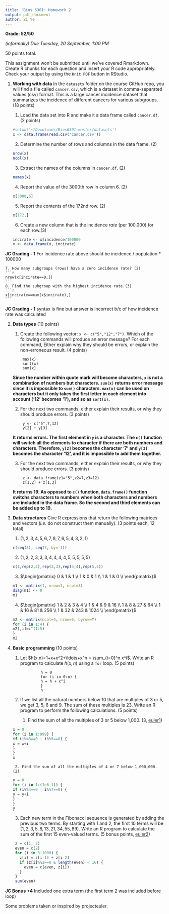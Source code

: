 ```yaml
---
title: 'Bios 6301: Homework 2'
output: pdf_document
author: Zi Ye
---
```


**Grade: 52/50**

*(informally) Due Tuesday, 20 September, 1:00 PM*

50 points total.

This assignment won't be submitted until we've covered Rmarkdown.
Create R chunks for each question and insert your R code appropriately.
Check your output by using the `Knit PDF` button in RStudio.

1. **Working with data** In the `datasets` folder on the course GitHub repo, you will find a file called `cancer.csv`, which is a dataset in comma-separated values (csv) format. This is a large cancer incidence dataset that summarizes the incidence of different cancers for various subgroups. (18 points)

    1. Load the data set into R and make it a data frame called `cancer.df`. (2 points)
  
    ```r
    #setwd('~/Downloads/Bios6301-master/datasets')
    x <- data.frame(read.csv('cancer.csv'))
    ```
    2. Determine the number of rows and columns in the data frame. (2)
    ```r
    nrow(x)
    ncol(x)
    ```
    3. Extract the names of the columns in `cancer.df`. (2)
    ```r
    names(x)
    ```
    4. Report the value of the 3000th row in column 6. (2)
    ```r
    x[3000,6]
    ```
    5. Report the contents of the 172nd row. (2)
    ```r
    x[172,]
    ```
    6. Create a new column that is the incidence *rate* (per 100,000) for each row.(3)
    ```r
    incirate <- x$incidence/100000
    x <- data.frame(x, incirate)
    ```
    
**JC Grading - 1**
For incidence rate above should be incidence / population * 100000

    
    7. How many subgroups (rows) have a zero incidence rate? (2)
    ```r
    nrow(x[incirate==0,])
    ```
    8. Find the subgroup with the highest incidence rate.(3)
    ```r
    x[incirate==max(x$incirate),]
    ```
    
**JC Grading - 1**
syntax is fine but answer is incorrect b/c of how incidence rate was calculated
    
    
2. **Data types** (10 points)

    1. Create the following vector: `x <- c("5","12","7")`. Which of the following commands will produce an error message? For each command, Either explain why they should be errors, or explain the non-erroneous result. (4 points)
    
            max(x)
            sort(x)
            sum(x)
    
    **Since the number within quote mark will become characters, `x` is not a combination of numbers but characters. `sum(x)` returns error message since it is impossible to `sum()` characters. `max(x)` can be used on characters but it only takes the first letter in each element into account ('12' becomes '1'), and so as `sort(x)`.**
      
    2. For the next two commands, either explain their results, or why they should produce errors. (3 points)

            y <- c("5",7,12)
            y[2] + y[3]

    **It returns errors. The first element in `y` is a character. The `c()` function will switch all the elements to character if there are both numbers and characters. Therefore, `y[2]` becomes the character '7' and `y[3]` becomes the character '12', and it is impossible to add them together.**

    3. For the next two commands, either explain their results, or why they should produce errors. (3 points)

            z <- data.frame(z1="5",z2=7,z3=12)
            z[1,2] + z[1,3]
            
    **It returns 19. As opposed to `c()` function, `data.frame()` function switchs characters to numbers when both characters and numbers are included in the data frame. So the second and third elements can be added up to 19.**
    
3. **Data structures** Give R expressions that return the following matrices and vectors (*i.e.* do not construct them manually). (3 points each, 12 total)

    1. $(1,2,3,4,5,6,7,8,7,6,5,4,3,2,1)$
    ```r
    c(seq(8), seq(7, by=-1))
    ```
    
    2. $(1,2,2,3,3,3,4,4,4,4,5,5,5,5,5)$
    ```r
    c(1,rep(2,2),rep(3,3),rep(4,4),rep(5,5))
    ```

    3. $\begin{pmatrix}
      0 & 1 & 1  \\
      1 & 0 & 1  \\
      1 & 1 & 0  \\
    \end{pmatrix}$
    ```r
    m1 <- matrix(1, nrow=3, ncol=3)
    diag(m1) <- 0
    m1
    ```
    4. $\begin{pmatrix}
      1 & 2 & 3 & 4 \\
      1 & 4 & 9 & 16 \\
      1 & 8 & 27 & 64  \\
      1 & 16 & 81 & 256 \\
      1 & 32 & 243 & 1024  \\
    \end{pmatrix}$
    ```r
    m2 <- matrix(ncol=4, nrow=5, byrow=T)
    for (i in 1:4) {
    m2[,i]=i^(1:5)
    }
    m2
    ```
4. **Basic programming** (10 points)

    1. Let $h(x,n)=1+x+x^2+\ldots+x^n = \sum_{i=0}^n x^i$. Write an R program to calculate $h(x,n)$ using a `for` loop. (5 points)
    
                    h = 0
                    for (i in 0:n) {
                    h = h + x^i
                    }
                    h
     
    2. If we list all the natural numbers below 10 that are multiples of 3 or 5, we get 3, 5, 6 and 9. The sum of these multiples is 23. Write an R program to perform the following calculations. (5 points)

        1. Find the sum of all the multiples of 3 or 5 below 1,000. (3, [euler1])
        
    ```r
    x = 0
    for (i in 1:999) {
    if (i%%3==0 | i%%5==0) {
    x = x+i
    }
    }
    x
    ```
        2. Find the sum of all the multiples of 4 or 7 below 1,000,000. (2)
    ```r
    y = 0
    for (i in 1:(1e6-1)) {
    if (i%%4==0 | i%%7==0) {
    y = y+i
    }
    }
    y
    ```
    3. Each new term in the Fibonacci sequence is generated by adding the previous two terms. By starting with 1 and 2, the first 10 terms will be $(1, 2, 3, 5, 8, 13, 21, 34, 55, 89)$. Write an R program to calculate the sum of the first 15 even-valued terms. (5 bonus points, [euler2])
```r
    z = c(1, 2)
    even = c(2)
    for (i in 3:1000) {
      z[i] = z[i-1] + z[i-2]
      if (z[i]%%2==0 & length(even) < 16) {
        even = c(even, z[i])
      }
    }
    sum(even)
```

**JC Bonus +4**
Included one extra term (the first term 2 was included before loop)


Some problems taken or inspired by projecteuler.

[euler1]:https://projecteuler.net/problem=1
[euler2]: https://projecteuler.net/problem=2
